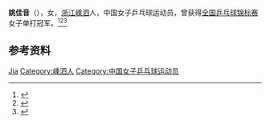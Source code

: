 '''姚佳音'''（{{bd|？|}}），女，[[浙江|浙江]][[嵊泗县|嵊泗]]人，中国女子乒乓球运动员，曾获得[[全国乒乓球锦标赛|全国乒乓球锦标赛]]女子单打冠军。<ref>{{Cite web|title=舟山乒乓期待下一个“姚佳音”|url=https://zjnews.zjol.com.cn/05zjnews/system/2008/10/27/010069255.shtml|accessdate=2021-03-02|work=浙江在线-浙江新闻}}</ref><ref>{{Cite web|title=乒乓球全锦赛历届前三 八一队获三金成最大赢家|url=https://sports.sohu.com/20121014/n354825039.shtml|accessdate=2021-03-02|work=搜狐体育|archive-date=2017-10-03|archive-url=https://web.archive.org/web/20171003145143/http://sports.sohu.com/20121014/n354825039.shtml|dead-url=no}}</ref><ref>{{Cite web|title=舟山历史大事记(唐-1988年)|url=http://www.zhxww.net/dqpd/zsp/hywh/20080916090304-5.asp|accessdate=2021-03-02|work=舟山网|archive-date=2011-10-12|archive-url=https://web.archive.org/web/20111012085935/http://www.zhxww.net/dqpd/zsp/hywh/20080916090304-5.asp|dead-url=no}}</ref>

== 参考资料 ==
{{reflist}}

{{全国乒乓球锦标赛女子单打冠军}}

{{Authority control}}
{{DEFAULTSORT:Yao姚}}
[[Category:姚姓|Jia]]
[[Category:嵊泗人|Category:嵊泗人]]
[[Category:中国女子乒乓球运动员|Category:中国女子乒乓球运动员]]

{{中国人物小作品}}
